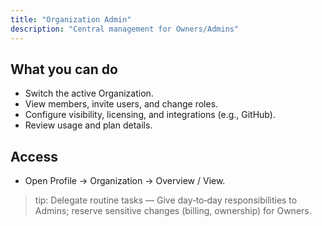 ```yaml
---
title: "Organization Admin"
description: "Central management for Owners/Admins"
---
```


## What you can do

- Switch the active Organization.
- View members, invite users, and change roles.
- Configure visibility, licensing, and integrations (e.g., GitHub).
- Review usage and plan details.

## Access

- Open Profile → Organization → Overview / View.

> tip: Delegate routine tasks — Give day‑to‑day responsibilities to Admins; reserve sensitive changes (billing, ownership) for Owners.